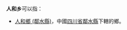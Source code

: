 '''人和乡'''可以指：
{{PRC admin/disambig|36/05/02/201/000|41/17/21/203/000|51/01/13/203/000|51/17/24/204/000|51/20/21/207/000}}
* [[人和鄉_(鄰水縣)|人和鄉 (鄰水縣)]]，中國[[四川省|四川省]][[鄰水縣|鄰水縣]]下轄的鄉。
{{disambig|cat=三字中国乡名消歧义}}